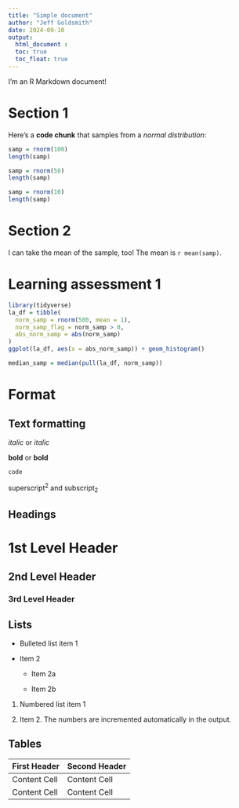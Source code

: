 ```yaml
---
title: "Simple document"
author: "Jeff Goldsmith"
date: 2024-09-10
output:
  html_document :
  toc: true
  toc_float: true
---
```


I'm an R Markdown document! 

# Section 1

Here's a **code chunk** that samples from 
a _normal distribution_:

```r
samp = rnorm(100)
length(samp)
```

```r
samp = rnorm(50)
length(samp)
```
```r
samp = rnorm(10)
length(samp)
```

# Section 2

I can take the mean of the sample, too!
The mean is `r mean(samp)`.

# Learning assessment 1
```r
library(tidyverse)
la_df = tibble(
  norm_samp = rnorm(500, mean = 1),
  norm_samp_flag = norm_samp > 0,
  abs_norm_samp = abs(norm_samp)
)
ggplot(la_df, aes(x = abs_norm_samp)) + geom_histogram()

median_samp = median(pull(la_df, norm_samp))
```

# Format

Text formatting 
------------------------------------------------------------

*italic*  or  _italic_

**bold**  or  __bold__

`code`

superscript^2^ and subscript~2~


Headings
------------------------------------------------------------

# 1st Level Header

## 2nd Level Header

### 3rd Level Header


Lists
------------------------------------------------------------

*   Bulleted list item 1

*   Item 2

    * Item 2a

    * Item 2b

1.  Numbered list item 1

1.  Item 2. The numbers are incremented automatically in the output.


Tables 
------------------------------------------------------------

First Header  | Second Header
------------- | -------------
Content Cell  | Content Cell
Content Cell  | Content Cell
